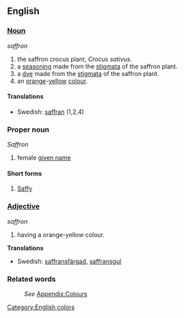 {{wikipedia}}

==English==

===[[Noun]]===
''saffron''
#the saffron crocus plant, ''Crocus sativus''.
#a [[seasoning]] made from the [[stigma]]ta of the saffron plant.
#a [[dye]] made from the [[stigma]]ta of the saffron plant.
#an [[orange]]-[[yellow]] [[color|colour]].

====Translations====
*Swedish: [[saffran]] (1,2,4)

===Proper noun===
''Saffron''
# female [[given name]]

====Short forms====
#[[Saffy]]

===[[Adjective]]===
''saffron''
#having a orange-yellow colour.

'''Translations'''
*Swedish: [[saffransfärgad]], [[saffransgul]]

===Related words===
:''See'' [[Wiktionary_Appendix:Colours|Appendix:Colours]]

[[Category:English colors]]